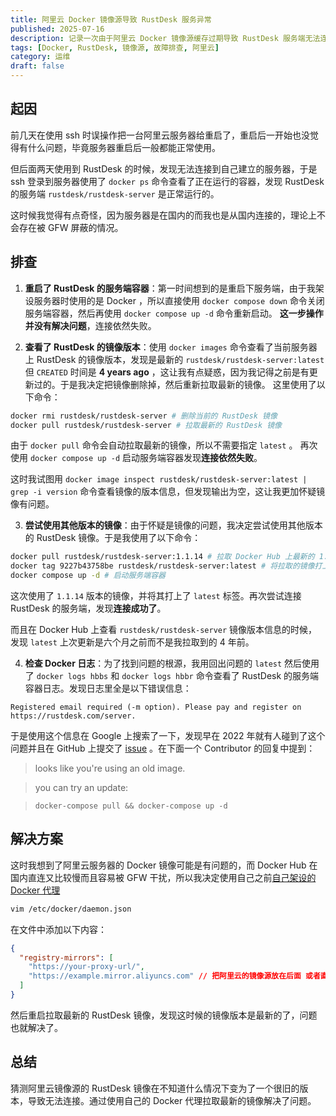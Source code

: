 ```yaml
---
title: 阿里云 Docker 镜像源导致 RustDesk 服务异常
published: 2025-07-16
description: 记录一次由于阿里云 Docker 镜像源缓存过期导致 RustDesk 服务端无法连接的问题排查和解决过程。
tags: [Docker, RustDesk, 镜像源, 故障排查, 阿里云]
category: 运维
draft: false
---
```


## 起因

前几天在使用 ssh 时误操作把一台阿里云服务器给重启了，重启后一开始也没觉得有什么问题，毕竟服务器重启后一般都能正常使用。

但后面两天使用到 RustDesk 的时候，发现无法连接到自己建立的服务器，于是 ssh 登录到服务器使用了 `docker ps` 命令查看了正在运行的容器，发现 RustDesk 的服务端 `rustdesk/rustdesk-server` 是正常运行的。

这时候我觉得有点奇怪，因为服务器是在国内的而我也是从国内连接的，理论上不会存在被 GFW 屏蔽的情况。

## 排查

1. **重启了 RustDesk 的服务端容器**：第一时间想到的是重启下服务端，由于我架设服务器时使用的是 Docker ，所以直接使用 `docker compose down` 命令关闭服务端容器，然后再使用 `docker compose up -d` 命令重新启动。 **这一步操作并没有解决问题**，连接依然失败。

2. **查看了 RustDesk 的镜像版本**：使用 `docker images` 命令查看了当前服务器上 RustDesk 的镜像版本，发现是最新的 `rustdesk/rustdesk-server:latest` 但 `CREATED` 时间是 **4 years ago** ，这让我有点疑惑，因为我记得之前是有更新过的。于是我决定把镜像删除掉，然后重新拉取最新的镜像。
   这里使用了以下命令：

```bash
docker rmi rustdesk/rustdesk-server # 删除当前的 RustDesk 镜像
docker pull rustdesk/rustdesk-server # 拉取最新的 RustDesk 镜像
```

由于 `docker pull` 命令会自动拉取最新的镜像，所以不需要指定 `latest` 。 再次使用 `docker compose up -d` 启动服务端容器发现**连接依然失败**。

这时我试图用 `docker image inspect rustdesk/rustdesk-server:latest | grep -i version` 命令查看镜像的版本信息，但发现输出为空，这让我更加怀疑镜像有问题。

3. **尝试使用其他版本的镜像**：由于怀疑是镜像的问题，我决定尝试使用其他版本的 RustDesk 镜像。于是我使用了以下命令：

```bash
docker pull rustdesk/rustdesk-server:1.1.14 # 拉取 Docker Hub 上最新的 1.1.14 版本
docker tag 9227b43758be rustdesk/rustdesk-server:latest # 将拉取的镜像打上 latest 标签
docker compose up -d # 启动服务端容器
```

这次使用了 `1.1.14` 版本的镜像，并将其打上了 `latest` 标签。再次尝试连接 RustDesk 的服务端，发现**连接成功了**。

而且在 Docker Hub 上查看 `rustdesk/rustdesk-server` 镜像版本信息的时候，发现 `latest` 上次更新是六个月之前而不是我拉取到的 4 年前。

4. **检查 Docker 日志**：为了找到问题的根源，我用回出问题的 `latest` 然后使用了 `docker logs hbbs` 和 `docker logs hbbr` 命令查看了 RustDesk 的服务端容器日志。发现日志里全是以下错误信息：

```
Registered email required (-m option). Please pay and register on https://rustdesk.com/server.
```

于是使用这个信息在 Google 上搜索了一下，发现早在 2022 年就有人碰到了这个问题并且在 GitHub 上提交了 [issue](https://github.com/rustdesk/rustdesk-server/issues/133) 。在下面一个 Contributor 的回复中提到：

> looks like you're using an old image.

> you can try an update:

> `docker-compose pull && docker-compose up -d`

## 解决方案

这时我想到了阿里云服务器的 Docker 镜像可能是有问题的，而 Docker Hub 在国内直连又比较慢而且容易被 GFW 干扰，所以我决定使用自己之前[自己架设的 Docker 代理](https://github.com/Mai-Ooizumi/cloudflare-docker-proxy)

```bash
vim /etc/docker/daemon.json
```

在文件中添加以下内容：

```json title="/etc/docker/daemon.json"
{
  "registry-mirrors": [
    "https://your-proxy-url/",
    "https://example.mirror.aliyuncs.com" // 把阿里云的镜像源放在后面 或者直接删掉
  ]
}
```

然后重启拉取最新的 RustDesk 镜像，发现这时候的镜像版本是最新的了，问题也就解决了。

## 总结

猜测阿里云镜像源的 RustDesk 镜像在不知道什么情况下变为了一个很旧的版本，导致无法连接。通过使用自己的 Docker 代理拉取最新的镜像解决了问题。
